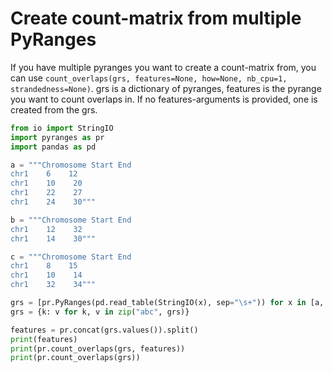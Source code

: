 # Create count-matrix from multiple PyRanges

If you have multiple pyranges you want to create a count-matrix from, you can
use `count_overlaps(grs, features=None, how=None, nb_cpu=1, strandedness=None)`.
grs is a dictionary of pyranges, features is the pyrange you want to count
overlaps in. If no features-arguments is provided, one is created from the grs.

```python
from io import StringIO
import pyranges as pr
import pandas as pd

a = """Chromosome Start End
chr1    6    12
chr1    10    20
chr1    22    27
chr1    24    30"""

b = """Chromosome Start End
chr1    12    32
chr1    14    30"""

c = """Chromosome Start End
chr1    8    15
chr1    10    14
chr1    32    34"""

grs = [pr.PyRanges(pd.read_table(StringIO(x), sep="\s+")) for x in [a, b, c]]
grs = {k: v for k, v in zip("abc", grs)}

features = pr.concat(grs.values()).split()
print(features)
print(pr.count_overlaps(grs, features))
print(pr.count_overlaps(grs))
```